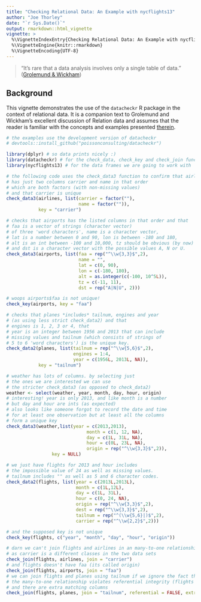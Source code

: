 ```yaml
---
title: "Checking Relational Data: An Example with nycflights13"
author: "Joe Thorley"
date: "`r Sys.Date()`"
output: rmarkdown::html_vignette
vignette: >
  %\VignetteIndexEntry{Checking Relational Data: An Example with nycflights13}
  %\VignetteEngine{knitr::rmarkdown}
  %\VignetteEncoding{UTF-8}
---
```


> "It’s rare that a data analysis involves only a single table of data."
([Grolemund & Wickham](http://r4ds.had.co.nz/relational-data.html#nycflights13-relational))

## Background

This vignette demonstrates the use of the `datacheckr` R package in
the context of relational data. It is a companion text to 
Grolemund and Wickham's excellent discussion of
Relation data
and assumes that the reader is familiar with the concepts and examples
presented [therein](http://r4ds.had.co.nz/relational-data.html#nycflights13-relational).

```r
# the examples use the development version of datacheckr
# devtools::install_github("poissonconsulting/datacheckr") 

library(dplyr) # so data prints nicely :)
library(datacheckr) # for the check_data, check_key and check_join functions
library(nycflights13) # for the data frames we are going to work with
```

```r
# the following code uses the check_data3 function to confirm that airlines
# has just two columns carrier and name in that order
# which are both factors (with non-missing values)
# and that carrier is unique
check_data3(airlines, list(carrier = factor(""), 
                           name = factor("")),
            key = "carrier")

# checks that airports has the listed columns in that order and that
# faa is a vector of strings (character vector) 
# of three 'word characters', name is a character vector,
# lat is a number between 0 and 90, lon is between -180 and 180,
# alt is an int between -100 and 10,000, tz should be obvious (by now)
# and dst is a character vector with the possible values A, N or U.
check_data3(airports, list(faa = rep("^\\w{3,3}$",2),
                           name = "",
                           lat = c(0, 90),
                           lon = c(-180, 180),
                           alt = as.integer(c(-100, 10^5L)),
                           tz = c(-11, 11),
                           dst = rep("A|N|U", 2)))

# woops airports$faa is not unique!
check_key(airports, key = "faa")

# checks that planes *includes* tailnum, engines and year 
# (as using less strict check_data2) and that
# engines is 1, 2, 3 or 4, that
# year is an integer between 1956 and 2013 that can include
# missing values and tailnum (which consists of strings of
# 5 to 6 'word characters') is the unique key.
check_data2(planes, list(tailnum = rep("^\\w{5,6}$",2),
                         engines = 1:4,
                         year = c(1956L, 2013L, NA)),
            key = "tailnum")

# weather has lots of columns. by selecting just 
# the ones we are interested we can use
# the stricter check_data3 (as opposed to check_data2)
weather <- select(weather, year, month, day, hour, origin)
# interesting! year is only 2013, and like month is a number
# but day and hour are ints (as expected)
# also looks like someone forgot to record the date and time
# for at least one observation but at least all the columns
# form a unique key
check_data3(weather,list(year = c(2013,2013),
                              month = c(1, 12, NA),
                              day = c(1L, 31L, NA),
                              hour = c(0L, 23L, NA),
                              origin = rep("^\\w{3,3}$",2)),
                 key = NULL)

# we just have flights for 2013 and hour includes
# the impossible value of 24 as well as missing values.
# tailnum includes "" as well as 5 and 6 character codes.
check_data2(flights, list(year = c(2013L,2013L),
                          month = c(1L,12L),
                          day = c(1L, 31L),
                          hour = c(0, 24, NA),
                          origin = rep("^\\w{3,3}$",2),
                          dest = rep("^\\w{3,3}$",2),
                          tailnum = rep("^(\\w{5,6}|)$",2),
                          carrier = rep("^\\w{2,2}$",2)))

# and the supposed key is not unique
check_key(flights, c("year", "month", "day", "hour", "origin"))

# darn we can't join flights and airlines in an many-to-one relationship
# as carrier is a different classes in the two data sets
check_join(flights, airlines, join = "carrier")
# and flights doesn't have faa (its called origin)
check_join(flights, airports, join = "faa")
# we can join flights and planes using tailnum if we ignore the fact that
# the many-to-one relationship violates referential integrity (flights without planes)
# and there are extra matching columns
check_join(flights, planes, join = "tailnum", referential = FALSE, extra = TRUE)
```

